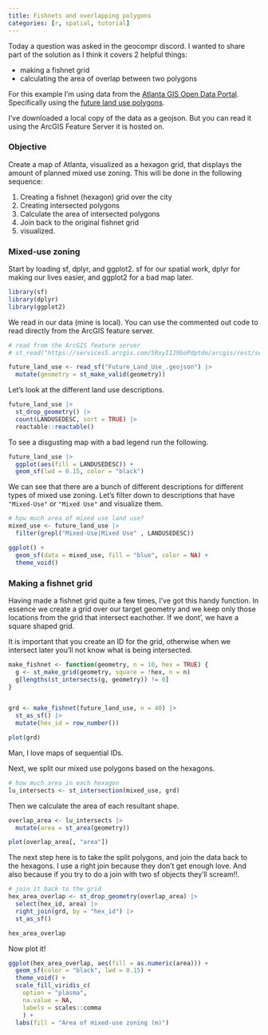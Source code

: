 ```yaml
---
title: Fishnets and overlapping polygons
categories: [r, spatial, tutorial]
---
```


Today a question was asked in the geocompr discord. I wanted to share part of the solution as I think it covers 2 helpful things:

- making a fishnet grid
- calculating the area of overlap between two polygons

For this example I'm using data from the [Atlanta GIS Open Data Portal](http://gis.atlantaga.gov/?page=OPEN-DATA-HUB). Specifically using the [future land use polygons](https://dpcd-coaplangis.opendata.arcgis.com/maps/future-land-use-).

I've downloaded a local copy of the data as a geojson. But you can read it using the ArcGIS Feature Server it is hosted on.


### Objective

Create a map of Atlanta, visualized as a hexagon grid, that displays the amount of planned mixed use zoning. This will be done in the following sequence:

1. Creating a fishnet (hexagon) grid over the city
2. Creating intersected polygons 
3. Calculate the area of intersected polygons
4. Join back to the original fishnet grid
5. visualized. 

### Mixed-use zoning 


Start by loading sf, dplyr, and ggplot2. sf for our spatial work, dplyr for making our lives easier, and ggplot2 for a bad map later.

```r
library(sf)
library(dplyr)
library(ggplot2)
```


We read in our data (mine is local). You can use the commented out code to read directly from the ArcGIS feature server. 

```r

# read from the ArcGIS feature server
# st_read("https://services5.arcgis.com/5RxyIIJ9boPdptdo/arcgis/rest/services/Land_Use_Future/FeatureServer/0/query?outFields=*&where=1%3D1&f=geojson")

future_land_use <- read_sf("Future_Land_Use_.geojson") |> 
  mutate(geometry = st_make_valid(geometry))
```

Let's look at the different land use descriptions.

```r
future_land_use |> 
  st_drop_geometry() |> 
  count(LANDUSEDESC, sort = TRUE) |> 
  reactable::reactable()
```

To see a disgusting map with a bad legend run the following. 

```r
future_land_use |> 
  ggplot(aes(fill = LANDUSEDESC)) +
  geom_sf(lwd = 0.15, color = "black")
```

We can see that there are a bunch of different descriptions for different types of mixed use zoning. Let's filter down to descriptions that have `"Mixed-Use"` or `"Mixed Use"` and visualize them.

```r
# how much area of mixed use land use?
mixed_use <- future_land_use |> 
  filter(grepl("Mixed-Use|Mixed Use" , LANDUSEDESC)) 

ggplot() +
  geom_sf(data = mixed_use, fill = "blue", color = NA) +
  theme_void()
```


### Making a fishnet grid

Having made a fishnet grid quite a few times, I've got this handy function. In essence we create a grid over our target geometry and we keep only those locations from the grid that intersect eachother. If we dont', we have a square shaped grid. 

It is important that you create an ID for the grid, otherwise when we intersect later you'll not know what is being intersected.  

```r
make_fishnet <- function(geometry, n = 10, hex = TRUE) {
  g <- st_make_grid(geometry, square = !hex, n = n)
  g[lengths(st_intersects(g, geometry)) != 0] 
}


grd <- make_fishnet(future_land_use, n = 40) |> 
  st_as_sf() |> 
  mutate(hex_id = row_number())

plot(grd)
```
Man, I love maps of sequential IDs.

Next, we split our mixed use polygons based on the hexagons.

```r
# how much area in each hexagon
lu_intersects <- st_intersection(mixed_use, grd)
```

Then we calculate the area of each resultant shape.

```r
overlap_area <- lu_intersects |> 
  mutate(area = st_area(geometry)) 

plot(overlap_area[, "area"])
```

The next step here is to take the split polygons, and join the data back to the hexagons. I use a right join because they don't get enough love. And also because if you try to do a join with two sf objects they'll scream!!.


```r
# join it back to the grid
hex_area_overlap <- st_drop_geometry(overlap_area) |> 
  select(hex_id, area) |> 
  right_join(grd, by = "hex_id") |> 
  st_as_sf() 

hex_area_overlap
```

Now plot it! 


```r
ggplot(hex_area_overlap, aes(fill = as.numeric(area))) +
  geom_sf(color = "black", lwd = 0.15) +
  theme_void() +
  scale_fill_viridis_c(
    option = "plasma", 
    na.value = NA,
    labels = scales::comma
    ) +
  labs(fill = "Area of mixed-use zoning (m)")

```


